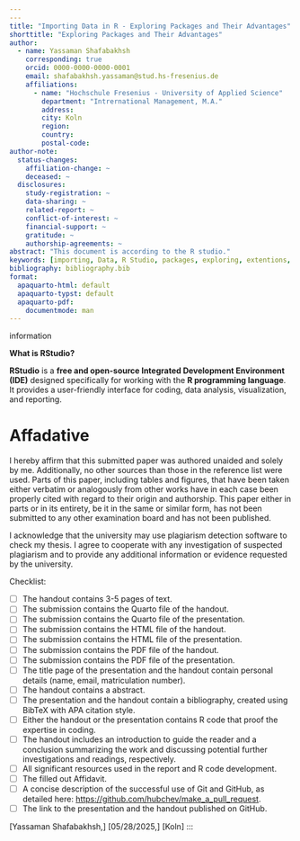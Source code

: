 ```yaml
---
---
title: "Importing Data in R - Exploring Packages and Their Advantages"
shorttitle: "Exploring Packages and Their Advantages"
author:
  - name: Yassaman Shafabakhsh
    corresponding: true
    orcid: 0000-0000-0000-0001
    email: shafabakhsh.yassaman@stud.hs-fresenius.de
    affiliations:
      - name: "Hochschule Fresenius - University of Applied Science"
        department: "Intrernational Management, M.A."
        address: 
        city: Koln
        region: 
        country:
        postal-code: 
author-note:
  status-changes: 
    affiliation-change: ~
    deceased: ~
  disclosures:
    study-registration: ~
    data-sharing: ~
    related-report: ~
    conflict-of-interest: ~
    financial-support: ~
    gratitude: ~
    authorship-agreements: ~
abstract: "This document is according to the R studio."
keywords: [importing, Data, R Studio, packages, exploring, extentions, format, exporting]
bibliography: bibliography.bib
format:
  apaquarto-html: default
  apaquarto-typst: default
  apaquarto-pdf:
    documentmode: man
---
```


information

 **What is RStudio?**

**RStudio** is a **free and open-source Integrated Development Environment (IDE)** designed specifically for working with the **R programming language**. It provides a user-friendly interface for coding, data analysis, visualization, and reporting.









# Affadative

I hereby affirm that this submitted paper was authored unaided and solely by me. Additionally, no other sources than those in the reference list were used. Parts of this paper, including tables and figures, that have been taken either verbatim or analogously from other works have in each case been properly cited with regard to their origin and authorship. This paper either in parts or in its entirety, be it in the same or similar form, has not been submitted to any other examination board and has not been published.

I acknowledge that the university may use plagiarism detection software to check my thesis. I agree to cooperate with any investigation of suspected plagiarism and to provide any additional information or evidence requested by the university.

Checklist:

-   [ ] The handout contains 3-5 pages of text.
-   [ ] The submission contains the Quarto file of the handout.
-   [ ] The submission contains the Quarto file of the presentation.
-   [ ] The submission contains the HTML file of the handout.
-   [ ] The submission contains the HTML file of the presentation.
-   [ ] The submission contains the PDF file of the handout.
-   [ ] The submission contains the PDF file of the presentation.
-   [ ] The title page of the presentation and the handout contain personal details (name, email, matriculation number).
-   [ ] The handout contains a abstract.
-   [ ] The presentation and the handout contain a bibliography, created using BibTeX with APA citation style.
-   [ ] Either the handout or the presentation contains R code that proof the expertise in coding.
-   [ ] The handout includes an introduction to guide the reader and a conclusion summarizing the work and discussing potential further investigations and readings, respectively.
-   [ ] All significant resources used in the report and R code development.
-   [ ] The filled out Affidavit.
-   [ ] A concise description of the successful use of Git and GitHub, as detailed here: <https://github.com/hubchev/make_a_pull_request>.
-   [ ] The link to the presentation and the handout published on GitHub.

\[Yassaman Shafabakhsh,\] \[05/28/2025,\] \[Koln\]
:::